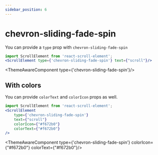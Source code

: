 ```yaml
---
sidebar_position: 6
---
```


# chevron-sliding-fade-spin

You can provide a `type` prop with `chevron-sliding-fade-spin`
```jsx
import ScrollElement from 'react-scroll-element';
<ScrollElement type={'chevron-sliding-fade-spin'} text={"scroll"}/>
```


<ThemeAwareComponent type={'chevron-sliding-fade-spin'}/>

## With colors

You can provide `colorText` and `colorIcon` props as well.
```jsx
import ScrollElement from 'react-scroll-element';
<ScrollElement
    type={'chevron-sliding-fade-spin'}
    text={"scroll"}
    colorIcon={"#f672b0"}
    colorText={"#f672b0"}
/>
```

<ThemeAwareComponent type={'chevron-sliding-fade-spin'} colorIcon={"#f672b0"} colorText={"#f672b0"}/>
